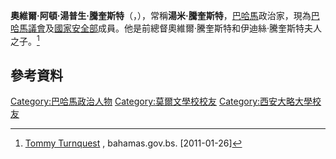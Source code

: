 '''奧維爾·阿頓·湯普生·騰奎斯特'''（{{lang-en|Orville Alton Thompson "Tommy" Turnquest}}，{{bd|1959年|11月16日}}），常稱'''湯米·騰奎斯特'''，[[巴哈馬|巴哈馬]]政治家，現為[[巴哈馬議會|巴哈馬議會]]及[[巴哈馬國家安全部|國家安全部]]成員。他是前總督奧維爾·騰奎斯特和伊迪絲·騰奎斯特夫人之子。<ref name="Tommy1">[http://www.bahamas.gov.bs/bahamasweb2/home.nsf/9efd4a1f88a91d2906256f00007938ff/03e8bbf03bf5814806256f00006da1e3!OpenDocument Tommy Turnquest] {{Wayback|url=http://www.bahamas.gov.bs/bahamasweb2/home.nsf/9efd4a1f88a91d2906256f00007938ff/03e8bbf03bf5814806256f00006da1e3!OpenDocument |date=20160304105355 }}, bahamas.gov.bs. [2011-01-26]</ref>

== 參考資料 ==
{{reflist}}

{{DEFAULTSORT:Turnquest, O. Tommy}}
[[Category:巴哈馬政治人物|Category:巴哈馬政治人物]]
[[Category:莫爾文學校校友|Category:莫爾文學校校友]]
[[Category:西安大略大學校友|Category:西安大略大學校友]]